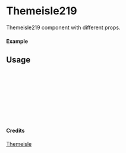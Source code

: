 
<Meta of={Themeisle219} title="Themeisle/Themeisle219" />

# Themeisle219

Themeisle219 component with different props.

#### Example

<Canvas of={Themeisle219.Primary} />

## Usage

```ts
import { Themeisle219 } from "yadl-ui";

const Example = () => {
  return (
      <Themeisle219 />
  );
};

export default Example;
```

#### Credits
[Themeisle](https://themeisle.com/illustrations/)
